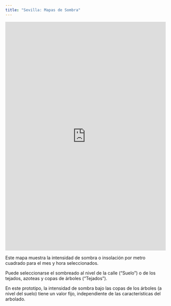 ```yaml
---
title: "Sevilla: Mapas de Sombra"
---
```


```{=html}
<iframe id="mapa" src="https://frodsan.shinyapps.io/mapasdesombra/" style="border: none; width: 100%; height: 720px" frameborder="0"></iframe>
```

Este mapa muestra la intensidad de sombra o insolación por metro cuadrado para el mes y hora seleccionados.

Puede seleccionarse el sombreado al nivel de la calle ("Suelo") o de los tejados, azoteas y copas de árboles ("Tejados").

En este prototipo, la intensidad de sombra bajo las copas de los árboles (a nivel del suelo) tiene un valor fijo, independiente de las características del arbolado.


